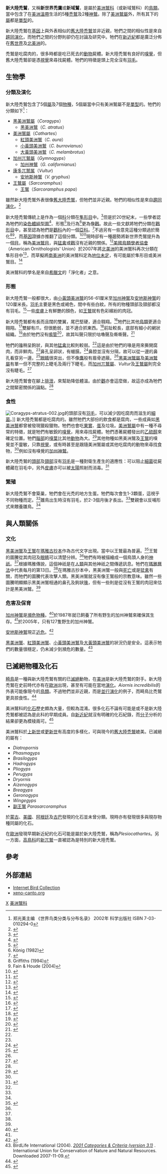 {{Automatic taxobox
| taxon = Cathartidae
| fossil_range = {{fossil range|始新世|現在|[[始新世|始新世]]至[[現在|現在]]}}
| image = Condor02 ST 98.jpg
| image_caption = [[安地斯神鷲|安地斯神鷲]]
| authority = [[Frédéric_de_Lafresnaye|Lafresnaye]], 1839
| subdivision_ranks = [[屬|屬]]
| subdivision = 
* [[黑美洲鷲屬|黑美洲鷲屬]] ''Coragyps''
* [[美洲鷲屬|美洲鷲屬]] ''Cathartes''
* [[加州兀鷲屬|加州兀鷲屬]] ''Gymnogyps''
* [[康多兀鹫属|康多兀鹫属]] ''Vultur''
* [[王鷲屬|王鷲屬]] ''Sarcoramphus''
}}

'''新大陸禿鷲'''，又稱'''新世界禿鷹'''或'''新域鷲'''，是屬於[[美洲鷲科|美洲鷲科]]（或新域鷲科）的[[鳥類|鳥類]]。當中包含了在[[美洲|美洲]][[溫帶|溫帶]]生活的5種[[禿鷲|禿鷲]]及2種[[神鷲|神鷲]]。除了[[美洲鷲屬|美洲鷲屬]]外，所有其下的[[屬|屬]]都是[[單型|單型]]的。

新大陸禿鷲在[[基因|基因]]上與外表相似的[[舊大陸禿鷲|舊大陸禿鷲]]並非近親，牠們之間的相似性是來自[[趨同演化|趨同演化]]，而牠們之間的分野則卻仍在討論及研究中。牠們在[[新近紀|新近紀]]都是廣泛分佈在[[舊世界|舊世界]]及[[北美洲|北美洲]]的。

禿鷲是吃腐肉的，很多時都是吃已死去的[[動物|動物]]屍體。新大陸禿鷲有良好的[[嗅覺|嗅覺]]，但舊大陸禿鷲卻是憑[[視覺|視覺]]來尋找屍體。牠們的特徵是頭上完全沒有[[羽毛|羽毛]]。

== 生物學 ==
=== 分類及演化 ===
新大陸禿鷲包含了5個[[屬|屬]]及7個[[物種|物種]]，5個屬當中只有美洲鷲屬不是[[單型|單型]]的。牠們的分類如下<ref>郑光美主编 《世界鸟类分类与分布名录》 2002年 科学出版社 ISBN 7-03-010294-0</ref>：

* [[黑美洲鷲屬|黑美洲鷲屬]]（''Coragyps''）
** [[黑美洲鷲|黑美洲鷲]]（''C. atratus''）
* [[美洲鷲屬|美洲鷲屬]]（''Cathartes''）
** [[紅頭美洲鷲|紅頭美洲鷲]]（''C. aura''）
** [[小黃頭美洲鷲|小黃頭美洲鷲]]（''C. burrovianus''）
** [[大黃頭美洲鷲|大黃頭美洲鷲]]（''C. melambrotus''）
* [[加州兀鷲屬|加州兀鷲屬]]（''Gymnogyps''）
** [[加州神鷲|加州神鷲]]（''G. californianus''）
* [[康多兀鹫属|康多兀鹫属]]（''Vultur'')
** [[安地斯神鷲|安地斯神鷲]]（''V. gryphus''）
* [[王鷲屬|王鷲屬]]（''Sarcoramphus''）
** [[王鷲|王鷲]]（''Sarcoramphus papa''）

雖然新大陸禿鷲外表很像[[舊大陸禿鷲|舊大陸禿鷲]]，但牠們並非近親。牠們的相似性是來自[[趨同演化|趨同演化]]。<ref>{{Cite journal en|author=Wink, M|year=1995|title=Phylogeny of Old and New World vultures (Aves: Accipitridae and Cathartidae) inferred from nucleotide sequences of the mitochondrial cytochrome ''b'' gene|journal=Zeitschrift für Naturforschung|volume=50|issue=11-12|pages=868-882}}</ref>

新大陸禿鷲傳統上是作為一個[[科|科]]分類在[[隼形目|隼形目]]中。<ref name=sibley1991>{{Cite book en|author=Sibley, Charles G., and Jon E. Ahlquist|year=1991|title=Phylogeny and Classification of Birds: A Study in Molecular Evolution|publisher=Yale University Press|id=ISBN 0-300-04085-7}}</ref>但是於20世紀末，一些學者認為牠們的[[染色體組型圖|染色體組型圖]]<ref name=deboer1975>{{Cite journal en|author=de Boer, L. E. M.|year=1975|title=Karyological heterogeneity in the Falconiformes (Aves)|url=https://archive.org/details/sim_cellular-and-molecular-life-sciences_1975-10_31_10/page/1138|journal=Cellular and Molecular Life Sciences|volume=31|issue=10|pages=1138-1139|doi=10.1007/BF02326755}}</ref>、形態<ref name=ligon1967>{{Cite journal en|author=Ligon, J. D.|year=1967|title=Relationships of the cathartid vultures|journal=Occasional Papers of the Museum of Zoology|publisher=University of Michigan|volume=651|pages=1-26}}</ref>及行為<ref>König (1982)</ref>更為像[[鸛|鸛]]。故此一些文獻將牠們分類在[[鸛形目|鸛形目]]中，甚至認為牠們是[[鸛科|鸛科]]內的一個[[亞科|亞科]]。<ref name=sibley1990>{{Cite book en|author=Sibley, Charles G. and Burt L. Monroe|year=1990|title=Distribution and Taxonomy of the Birds of the World|publisher=Yale University Press|id=ISBN 0-300-04969-2}}</ref>不過另有一些意見這種分類過於簡化<ref>Griffiths (1994)</ref><ref>Fain & Houde (2004)</ref>，而[[基因|基因]]證據亦推翻了這個分類。<ref name=cracraft2004>{{Cite book en|author=Cracraft, J., F. K. Barker, M. Braun, J. Harshman, G. J. Dyke, J. Feinstein, S. Stanley, A. Cibois, P. Schikler, P. Beresford, J. García-Moreno, M. D. Sorenson, T. Yuri, and D. P. Mindell|year=2004|chapter=Phylogenetic relationships among modern birds (Neornithes): toward an avian tree of life|pages=[https://archive.org/details/assemblingtreeli00crac_335/page/n485 468]-489|title=Assembling the tree of life|url=https://archive.org/details/assemblingtreeli00crac_335|editor=J. Cracraft and M. J. Donoghue, eds.|publisher=Oxford University Press|location=New York}}</ref><ref name=gibb2007>{{Cite journal en|author=Gibb, G. C., O. Kardailsky, R. T. Kimball, E. L. Braun, and D. Penny|year=2007|title=Mitochondrial genomes and avian phylogeny: complex characters and resolvability without explosive radiations|journal=Molecular Biology Evolution|volume=24|pages=269-280|url=http://mbe.oxfordjournals.org/cgi/content/abstract/24/1/269|access-date=2008-08-19|archive-date=2008-12-09|archive-url=https://web.archive.org/web/20081209033641/http://mbe.oxfordjournals.org/cgi/content/abstract/24/1/269|dead-url=no}}</ref>現時卻有一種趨勢將新世界禿鷲提升為一個[[目|目]]，稱為[[美洲鷲目|美洲鷲目]]，與[[猛禽|猛禽]]或[[鸛|鸛]]沒有近親的關係。<ref name=ericson2006>{{Cite journal en|author=Ericson, Per G. P.; Anderson, Cajsa L.; Britton, Tom; Elżanowski, Andrzej; Johansson, Ulf S.; Kallersjö, Mari; Ohlson, Jan I.; Parsons, Thomas J.; Zuccon, Dario & Mayr, Gerald |year=2006 |title=Diversification of Neoaves: integration of molecular sequence data and fossils |journal=Biology Letters |doi=10.1098/rsbl.2006.0523 |url=http://www.systbot.uu.se/staff/c_anderson/pdf/neoaves.pdf |deadurl=yes |archiveurl=https://web.archive.org/web/20061108091145/http://www.systbot.uu.se/staff/c_anderson/pdf/neoaves.pdf |archivedate=2006-11-08 }}</ref>[[美國鳥類學者協會|美國鳥類學者協會]]（American Ornithologists' Union）於2007年將[[北美洲|北美洲]]的美洲鷲科再次分類在隼形目中<ref name=aou2007>{{cite web|title=Check-list of North American Birds |year=1998–2006 |url=http://www.aou.org/checklist/index.php3 |accessdate=2007-04-09 |publisher=American Ornithologists' Union |deadurl=yes |archiveurl=https://web.archive.org/web/20071211170240/http://www.aou.org/checklist/index.php3 |archivedate=2007-12-11 }}</ref>，而草擬將[[南美洲|南美洲]]的美洲鷲科定為[[地位未定|地位未定]]，有可能屬於隼形目或美洲鷲目。<ref name=remsen2007>{{Cite web|author=Remsen, J. V., Jr., C. D. Cadena, A. Jaramillo, M. Nores, J. F. Pacheco, M. B. Robbins, T. S. Schulenberg, F. G. Stiles, D. F. Stotz, and K. J. Zimmer |date=2007-04-05 |url=http://www.museum.lsu.edu/~Remsen/SACCBaseline.html |title=A classification of the bird species of South America |publisher=American Ornithologists' Union |accessdate=2007-04-10 |deadurl=yes |archiveurl=https://web.archive.org/web/20090302073659/http://www.museum.lsu.edu/~Remsen/SACCBaseline.html |archivedate=2009-03-02 }}</ref>

美洲鷲科的學名是來自[[希臘文|希臘文]]的「淨化者」之意。

=== 形態 ===
新大陸禿鷲一般都很大，由[[小黃頭美洲鷲|小黃頭美洲鷲]]的56-61厘米至[[加州神鷲|加州神鷲]]及[[安地斯神鷲|安地斯神鷲]]的120厘米長。[[羽毛|羽毛]]主要是黑色或褐色，間中有些白紋。所有的物種頭部及頸部都沒有羽毛。<ref name="Zim:2001">{{Cite book en|author=Zim, Herbert Spencer; Robbins, Chandler S.; Bruun, Bertel|year=2001|title=Birds of North America: A Guide to Field Identification|publisher=Golden Publishing|id=ISBN 1-58238-090-2}}</ref>一些[[皮膚|皮膚]]上有鮮艷的顏色，如[[王鷲|王鷲]]就有色彩繽紛的肉冠。

新大陸禿鷲都有長而且闊的雙翼，尾巴堅硬，適合翱翔。<ref name=reed1914>{{Cite book en|author=Reed, Chester Albert|year=1914|title=The Bird Book: Illustrating in Natural Colors More Than Seven Hundred North American Birds|publisher=The University of Wisconsin}}</ref>牠們比其他[[鳥類|鳥類]]更適合翱翔。<ref name=ryser1985>{{Cite book en|author=Ryser Fred A. & A. Ryser, Fred Jr|year=1985|title=Birds of the Great Basin: A Natural History|publisher=University of Nevada Press|id=ISBN 0-87417-080-X}}</ref>雙腳有爪，但很脆弱，並不適合抓東西。<ref name=krabbe1990>{{Cite book en|author=Krabbe, Niels & Fjeldså, Jon|year=1990|title=Birds of the High Andes|journal=Apollo Press|id=ISBN 87-88757-16-1}}</ref>前趾較長，底部有細小的網狀組織。<ref name =feduccia>{{Cite book en|author=Feduccia, J. Alan|year=1999|title=The Origin and Evolution of Birds|pages=300|publisher=Yale University Press|id=ISBN 0-226-05641-4}}</ref>由於牠們沒有[[鳴管|鳴管]]<ref name=kemp2003>{{Cite book en|author=Kemp, Alan, and Ian Newton|year=2003|chapter=New World Vultures|editor=Christopher Perrins, ed.|title=The Firefly Encyclopedia of Birds|publisher=Firefly Books|id=ISBN 1-55297-777-3}}</ref>，故其叫聲只限於咕嚕聲及嘶嘶聲。<ref name=howell1995>{{Cite book en|author=Howell, Steve N.G., and Sophie Webb|year=1995|title=A Guide to the Birds of Mexico and Northern Central America|location=New York|publisher=Oxford University Press|pages=174|id=ISBN 0-19-854012-4}}</ref>

牠們的[[鳥喙|喙]]稍呈鉤狀，與其他[[猛禽|猛禽]]比較則較弱。<ref name=krabbe1990/>這是由於牠們的喙是用來撕開腐肉，而非鮮肉。<ref name=ryser1985/>鼻孔呈卵狀，有蠟膜。<ref name=terres1991>{{Cite book en|author=Terres, J. K. & National Audubon Society|year=1991|title=The Audubon Society Encyclopedia of North American Birds|edition=Reprint of 1980 edition|id=ISBN 0-517-03288-0}}</ref>鼻腔並沒有分隔，故可以從一邊的鼻孔看穿另一邊。<ref name=allaby1992>{{Cite book en|author=Allaby, Michael|year=1992|title=The Concise Oxford Dictionary of Zoology|url=https://archive.org/details/conciseoxforddic00alla|location=Oxford|publisher=Oxford University Press|pages=[https://archive.org/details/conciseoxforddic00alla/page/348 348]|id=ISBN 0-19-286093-3}}</ref>[[眼睛|眼睛]]很突出，但不像[[鷹|鷹]]般有眉骨遮蔽。<ref name=terres1991/>[[黑美洲鷲屬|黑美洲鷲屬]]及[[美洲鷲屬|美洲鷲屬]]有單一但不完整的上睫毛及兩行下睫毛，而[[加州兀鷲屬|加州兀鷲屬]]、''Vultur''及[[王鷲屬|王鷲屬]]則完全沒有睫毛。<ref name=fisher1942>{{Cite journal en|author=Fisher, Harvey I|year=1942|title=The Pterylosis of the Andean Condor|journal=Condor|volume=44|issue=1|pages=30-32|url=http://links.jstor.org/sici?sici=0010-5422%28194201%2F02%2944%3A1%3C30%3ATPOTAC%3E2.0.CO%3B2-1&size=LARGE&origin=JSTOR-enlargePage|access-date=2008-08-19|archive-date=2021-10-20|archive-url=https://web.archive.org/web/20211020104733/https://www.jstor.org/stable/1364195|dead-url=no}}</ref>

新大陸禿鷲會在腳上[[排泄|排泄]]，來幫助降低體溫。由於[[鸛|鸛]]亦會這麼做，故這亦成為牠們之間緊密關係的論點。<ref name=sibley1991/>

=== 食性 ===
[[File:Coragyps-atratus-002.jpg|right]]的頭部沒有[[羽毛|羽毛]]，可以減少因吃腐肉而滋生的[[細菌|細菌]]。]]
新大陸禿鷲都是吃腐肉的。雖然牠們大部份的飲食都是腐肉，一些成員如[[黑美洲鷲|黑美洲鷲]]都曾被發現獵殺獵物。牠們也會吃[[果實|果實]]、[[蛋|蛋]]及垃圾。[[美洲鷲屬|美洲鷲屬]]中有一種不尋常的特徵，就是牠們有敏銳的[[嗅覺|嗅覺]]，用來尋找屍體。牠們憑著屍體發出的[[乙硫醇|乙硫醇]]來確定位置。牠們[[腦部|腦部]]的[[嗅葉|嗅葉]]比其他[[動物|動物]]為大。<ref name=snyder2006>{{Cite book en|author=Snyder, Noel F. R. & Snyder, Helen|year=2006|title=Raptors of North America: Natural History and Conservation|publisher=Voyageur Press|id=ISBN 0-7603-2582-0}}</ref>其他物種如黑美洲鷲及[[王鷲|王鷲]]的嗅覺並不靈敏，只靠[[視覺|視覺]]，或有時甚至是跟隨美洲鷲屬或其他吃腐肉的動物來尋找食物，<ref name=kemp2003/>例如沒有嗅覺的[[加州神鷲|加州神鷲]]。

新大陸禿鷲的[[頭部|頭部]]及[[頸部|頸部]]沒有[[羽毛|羽毛]]是一種對衛生產生的適應性：可以阻止[[細菌|細菌]]從屍體藏在羽毛中，另外[[皮膚|皮膚]]亦可以被[[太陽|太陽]]照射而消毒。<ref name="Who">{{cite web | title =Sarcoramphus papa | author = | publisher =Who Zoo | url =http://whozoo.org/Anlife99/scottmen/newvulture.htm | accessdate =2007-09-11 | archive-url =https://web.archive.org/web/20140901152245/http://www.whozoo.org/Anlife99/scottmen/newvulture.htm | archive-date =2014-09-01 | dead-url =yes }}</ref>

=== 繁殖 ===
新大陸禿鷲不會築巢，牠們會在光禿的地方生蛋。牠們每次會生1-3顆蛋，這視乎不同物種而定。<ref name="Zim:2001" />雛鳥出生時沒有羽毛，於2-3個月後才長出。<ref name=howell1995/>雙親會以反哺形式來餵養雛鳥。<ref name=terres1991/>

== 與人類關係 ==
=== 文化 ===
[[黑美洲鷲|黑美洲鷲]]及[[王鷲|王鷲]]在[[瑪雅古抄本|瑪雅古抄本]]作為古代文字出現。當中以王鷲最為普遍。<ref name=tozzer1910>{{Cite book en|author=Tozzer, Alfred Marston & Allen, Glover Morrill|year=1910|title=Animal Figures in the Maya Codices|publisher=Harvard University}}</ref>王鷲的圖騰從其肉冠及[[眼睛|眼睛]]可以清楚分辨。<ref name=tozzer1910/>牠們有時被描繪成一個鳥頭人身的[[神祇|神祇]]。<ref name=tozzer1910/>根據瑪雅傳說，這個神祇是在[[人類|人類]]與其他神祇之間傳遞訊息。牠們在[[瑪雅曆法|瑪雅曆法]]中代表每月的第13日。<ref name=tozzer1910/>在瑪雅古抄本中，黑美洲鷲一般與[[死亡|死亡]]或是[[猛禽|猛禽]]有關，而牠們的圖騰代表攻擊人類。黑美洲鷲就沒有像王鷲般的宗教意味。雖然一些圖騰明顯顯示黑美洲鷲相通的鼻孔及鉤狀[[鳥喙|喙]]，但有一些則是從沒有王鷲的肉冠來估計是黑美洲鷲。<ref name=tozzer1910/>

=== 危害及保育 ===
[[加州神鷲|加州神鷲]]是[[瀕危物種|瀕危物種]]。<ref name="BirdLife-Int:2006">{{IUCN2006|assessors=BirdLife International|year=2006|id=9574|title=Gymnogyps californianus|downloaded=4 September 2006}}</ref>於1987年就已飼養了所有野生的加州神鷲來確保其生存。<ref name="BirdLife-Int:2006" />於2005年，只有127隻野生的加州神鷲。

[[安地斯神鷲|安地斯神鷲]]現正[[近危|近危]]。<ref>{{IUCN2006|assessors=BirdLife International|year=2004|id=40258|title=Vultur gryphus|downloaded=23 September 2007}}</ref>

[[黑美洲鷲|黑美洲鷲]]、[[紅頭美洲鷲|紅頭美洲鷲]]、[[小黃頭美洲鷲|小黃頭美洲鷲]]及[[大黃頭美洲鷲|大黃頭美洲鷲]]的狀況仍是安全。這表示牠們的數量很穩定，仍未減少到瀕危的數量。<ref>BirdLife International (2004). [http://www.iucnredlist.org/info/categories_criteria2001 ''2001 Categories & Criteria (version 3.1)''] {{Wayback|url=http://www.iucnredlist.org/info/categories_criteria2001 |date=20061116094114 }}. International Union for Conservation of Nature and Natural Resources. Downloaded 2007-11-09.</ref>

== 已滅絕物種及化石 ==
[[畸鳥|畸鳥]]是一種與新大陸禿鷲有關的已[[滅絕|滅絕]]動物，在[[美洲|美洲]]是新大陸禿鷲的對手。新大陸禿鷲在史前時代亦有在[[歐洲|歐洲]]出現，甚至有可能在當地[[演化|演化]]。''Aiornis incredibilis''的外表可能像現今的[[鳥類|鳥類]]。不過牠們並非近親，而是[[並行演化|並行演化]]的例子，而畸鳥比禿鷲更具掠食性。<ref name=campbell1983>{{Cite journal en|author=Campbell, Kenneth E. Jr. & Tonni, E. P.|year=1983|title=Size and locomotion in teratorns|journal=Auk|volume=100|issue=2|pages=390-403|url=http://elibrary.unm.edu/sora/Auk/v100n02/p0390-p0403.pdf|access-date=2008-08-19|archive-url=https://web.archive.org/web/20120704110253/http://elibrary.unm.edu/sora/Auk/v100n02/p0390-p0403.pdf|archive-date=2012-07-04|dead-url=yes}}</ref>

美洲鷲科的[[化石|化石]]歷史頗為大量，但較為混淆。很多化石不論有可能是或不是新大陸禿鷲都被認為是此科的早期成員。自[[新近紀|新近紀]]就沒有明確的化石紀錄，而[[分子|分子]]分析的結果卻更為模稜兩可。<ref name=sibley1994>{{Cite journal en|author=Avise, J. C.; Nelson, W. S. & Sibley, C. G.|year=1994|title=DNA sequence support for a close phylogenetic relationship between some storks and New World vultures|journal=Proc. Natl. Acad. Sci. USA|volume=91|issue=11|pages=5173-5177|doi=10.1073/pnas.91.11.5173|url=http://www.pnas.org/cgi/reprint/91/11/5173.pdf|access-date=2008-08-19|archive-date=2007-10-31|archive-url=https://web.archive.org/web/20071031152754/http://www.pnas.org/cgi/reprint/91/11/5173.pdf|dead-url=no}}</ref>

美洲鷲科於[[上新世|上新世]]或[[更新世|更新世]]有高度的多樣化，可與現今的[[舊大陸禿鷲|舊大陸禿鷲]]媲美。已滅絕的屬有：

* ''Diatropornis''
* ''Phasmagyps''
* ''Brasilogyps''
* ''Hadrogyps''
* ''Pliogyps''
* ''Perugyps''
* ''Dryornis''
* ''Aizenogyps''
* ''Breagyps''
* ''Geronogyps''
* ''Wingegyps''
*[[副王鷲|副王鷲]] ''Parasarcoramphus''

於[[蒙古|蒙古]]、[[美國|美國]]、[[阿根廷|阿根廷]]及[[古巴|古巴]]發現的化石並未曾分類。現時亦有發現很多與現存物種同屬的化石。

在[[歐洲|歐洲]]發現早期新近紀的化石可能是屬於新大陸禿鷲，稱為''Plesiocathartes''。另一方面，[[高鳥科|高鳥科]]的[[新兀鷲|新兀鷲]]一直被認為是特別的新大陸禿鷲。

== 參考 ==
{{reflist|2}}

== 外部連結 ==
{{commons category|Cathartidae}}
* [http://ibc.hbw.com/ibc/phtml/familia.phtml?idFamilia=28 Internet Bird Collection]
* [http://www.xeno-canto.org/browse.php?query=cathardidae xeno-canto.org]
{{Taxonbar|from=Q184858}}

[[Category:美洲鹫目|X]]
[[Category:美洲鷲科|]]